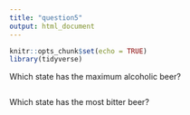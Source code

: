 ```yaml
---
title: "question5"
output: html_document
---
```


```r
knitr::opts_chunk$set(echo = TRUE)
library(tidyverse)
```

Which state has the maximum alcoholic beer?
```r
```

Which state has the most bitter beer?
```r
```
